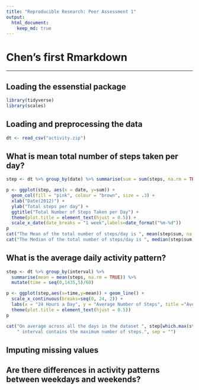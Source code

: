 ```yaml
---
title: "Reproducible Research: Peer Assessment 1"
output: 
  html_document:
    keep_md: true
---
```

# Chen's first Rmarkdown   
***

## Loading the essenstial package   
```r
library(tidyverse)
library(scales)
```
   
## Loading and preprocessing the data
```r
dt <- read_csv("activity.zip")
```

## What is mean total number of steps taken per day?
```r
step <- dt %>% group_by(date) %>% summarise(sum = sum(steps, na.rm = TRUE))

p <- ggplot(step, aes(x = date, y=sum)) +
  geom_col(fill = "pink", colour = "brown", size = .3) +
  xlab("Date(2012)") +
  ylab("Total steps per day") +
  ggtitle("Total Number of Steps Taken per Day") +
  theme(plot.title = element_text(hjust = 0.5)) +
  scale_x_date(date_breaks = "1 week",labels=date_format("%m-%d"))
p
cat("The Mean of the total number of steps/day is ", mean(step$sum, na.rm = T),".", sep = "")
cat("The Median of the total number of steps/day is ", median(step$sum, na.rm = T),".", sep = "")
```
   
   
## What is the average daily activity pattern?
```r
step <- dt %>% group_by(interval) %>%
  summarise(mean = mean(steps, na.rm = TRUE)) %>%
  mutate(time = seq(0,1435,5)/60)

p <- ggplot(step,aes(x=time,y=mean)) + geom_line() +
  scale_x_continuous(breaks=seq(0, 24, 2)) +
  labs(x = "24 Hours a Day", y = "Average Number of Steps", title ="Average Daily Activity Pattern") +
  theme(plot.title = element_text(hjust = 0.5))
p

cat("On average across all the days in the dataset ", step[which.max(step$mean),1][[1]], 
    " interval contains the maximum number of steps.", sep = "")

```

## Imputing missing values



## Are there differences in activity patterns between weekdays and weekends?
